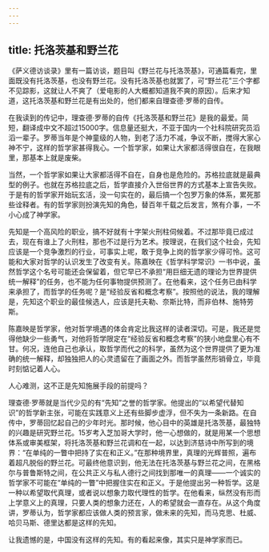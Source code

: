```yaml
---
---
---
```

title: 托洛茨基和野兰花
---






《萨义德访谈录》里有一篇访谈，题目叫《野兰花与托洛茨基》，可通篇看完，里面既没有托洛茨基，也没有野兰花。没有托洛茨基也就罢了，可“野兰花”三个字都不见踪影，这就让人不爽了（爱电影的人大概都知道我不爽的原因）。后来才知道，这托洛茨基和野兰花是有出处的，他们都来自理查德·罗蒂的自传。

在我读到的传记中，理查德·罗蒂的自传《托洛茨基和野兰花》是我的最爱。简短，翻译成中文不超过15000字。信息量还挺大，不亚于国内一个社科院研究员滔滔一辈子。罗蒂当年是个神童级的人物，到老了活力不减，争议不断，搅得大家心神不宁，这样的哲学家甚得我心。一个哲学家，如果让大家都活得很自在，在我眼里，那基本上就是废柴。

当然，一个哲学家如果让大家都活得不自在，自身也是危险的。苏格拉底就是最典型的例子。也就在苏格拉底之后，哲学直接介入世俗世界的方式基本上宣告失败。于是有的哲学家开始玩玄活，没一句实在的，最后搞一个包罗万象的体系，累死那些诠释者。有的哲学家则扮演先知的角色，替百年千载之后发言，煞有介事，一不小心成了神学家。

先知是一个高风险的职业，搞不好就有十字架火刑柱伺候着。不过那毕竟已成过去，现在有谁上了火刑柱，那也不过是行为艺术。按理说，在我们这个社会，先知应该是一个竞争激烈的行业，可事实上呢，敢于竞争上岗的哲学家少得可怜。这可能和大家对哲学的认识发生了改变有关。陈嘉映在《哲学科学常识》一书中说，虽然哲学这个名号可能还会保留着，但它早已不承担“用巨细无遗的理论为世界提供统一解释”的任务，也不能为任何事物提供预测了。在他看来，这个任务已由科学来承担了，而哲学的任务呢？是“经验反省和概念考察”。按照他的说法，我的理解是，先知这个职业的最佳候选人，应该是托夫勒、奈斯比特，而非伯林、施特劳斯。

陈嘉映是哲学家，他对哲学境遇的体会肯定比我这样的读者深切。可是，我还是觉得他缺少一些勇气，对他将哲学限定在“经验反省和概念考察”的狭小地盘里心有不甘。何况，连他自己也承认，取哲学而代之的科学，虽然为这个世界提供了更为准确的统一解释，却独独把人的心灵遗留在了画面之外。而哲学虽然形销骨立，毕竟时刻惦记着人心。

人心难测，这不正是先知施展手段的前提吗？

理查德·罗蒂就是当代少见的有“先知”之誉的哲学家。他提出的“以希望代替知识”的哲学新主张，可能在实践意义上还有些脚步虚浮，但不失为一条新路。在自传中，罗蒂回忆起自己的少年时光。那时候，他心目中的英雄是托洛茨基，最独特的兴趣是研究野兰花。15岁考入芝加哥大学时，他一心想做的，就是用某一个思想体系或审美框架，将托洛茨基和野兰花调和在一起，以达到济慈诗中所写到的境界：“在单纯的一瞥中把持了实在和正义。”在那种境界里，真理的光辉普照，遍布着超凡脱俗的野兰花。可最终他意识到，他无法在托洛茨基与野兰花之间，在黑格尔与普鲁斯特之间，在公共正义与私人德行之间找到那唯一的真理——一个诚实的哲学家不可能在“单纯的一瞥”中把握住实在和正义。于是他提出另一种哲学。这是一种以希望取代真理，或者说以想象力取代理性的哲学。在他看来，纵然没有形而上学意义上的真理，只要人类的想象力还在，人的希望就会一直存在。从这个角度讲，罗蒂认为，哲学家都应该做人类的预言家，做未来的先知，而马克思、杜威、哈贝马斯、德里达都是这样的先知。

让我遗憾的是，中国没有这样的先知。有的看起来像，其实只是神学家而已。